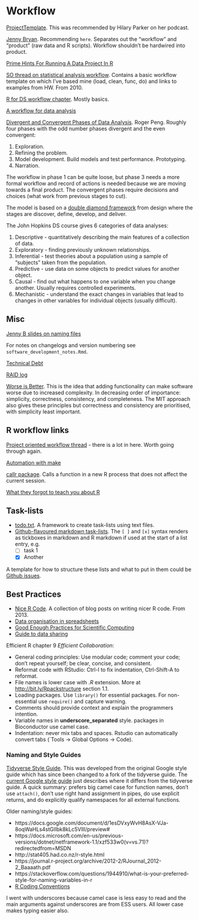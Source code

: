 # Workflow

[ProjectTemplate](http://projecttemplate.net/getting_started.html). This was recommended by Hilary Parker on her podcast.

[Jenny Bryan](https://www.tidyverse.org/articles/2017/12/workflow-vs-script/). Recommending `here`. Separates out the "workflow" and "product" (raw data and R scripts). Workflow shouldn't be hardwired into product.

[Prime Hints For Running A Data Project In R](https://kkulma.github.io/2018-03-18-Prime-Hints-for-Running-a-data-project-in-R/)

[SO thread on statistical analysis workflow](https://stackoverflow.com/questions/1429907/workflow-for-statistical-analysis-and-report-writing/). Contains a basic workflow template on which I've based mine (load, clean, func, do) and links to examples from HW. From 2010.

[R for DS workflow chapter](https://r4ds.had.co.nz/workflow-projects.html). Mostly basics. 

[A workflow for data analysis](https://staffblogs.le.ac.uk/teachingr/2020/09/21/a-workflow-for-data-analysis/)

[Divergent and Convergent Phases of Data Analysis](https://simplystatistics.org/2018/09/14/divergent-and-convergent-phases-of-data-analysis/). Roger Peng.  Roughly four phases with the odd number phases divergent and the even convergent:

1. Exploration.
2. Refining the problem.
3. Model development. Build models and test performance. Prototyping. 
4. Narration.

The workflow in phase 1 can be quite loose, but phase 3 needs a more formal workflow and record of actions is needed because we are moving towards a final product. The convergent phases require decisions and choices (what work from previous stages to cut). 

The model is based on a [double diamond framework](https://www.designcouncil.org.uk/news-opinion/what-framework-innovation-design-councils-evolved-double-diamond) from design where the stages are discover, define, develop, and deliver.

The John Hopkins DS course gives 6 categories of data analyses:

1.	Descriptive - quantitatively describing the main features of a collection of data.
2.	Exploratory - finding previously unknown relationships.
3.	Inferential - test theories about a population using a sample of “subjects” taken from the population.
4.	Predictive - use data on some objects to predict values for another object.
5.	Causal - find out what happens to one variable when you change another. Usually requires controlled experiments.
6.	Mechanistic - understand the exact changes in variables that lead to changes in other variables for individual objects (usually difficult).

## Misc

[Jenny B slides on naming files](https://speakerdeck.com/jennybc/how-to-name-files)

For notes on changelogs and version numbering see `software_development_notes.Rmd`.

[Technical Debt](https://resources.sei.cmu.edu/asset_files/WhitePaper/2012_019_001_58818.pdf)

[RAID log](https://www.projectmanager.com/blog/raid-log-use-one)

[Worse is Better](https://en.m.wikipedia.org/wiki/Worse_is_better). This is the idea that adding functionality can make software worse due to increased complexity. In decreasing order of importance: simplicity, correctness, consistency, and completeness. The MIT approach also gives these principles but correctness and consistency are prioritised, with simplicity least important.

## R workflow links

[Project oriented workflow thread](https://community.rstudio.com/t/project-oriented-workflow-setwd-rm-list-ls-and-computer-fires/3549/26) - there  is a lot in here. Worth going through again.

[Automation with make](https://stat545.com/automation-overview.html)

[callr package](https://callr.r-lib.org/). Calls a function in a new R process that does not affect the current session.

[What they forgot to teach you about R](https://rstats.wtf/)

## Task-lists

+ [todo.txt](https://computers.tutsplus.com/tutorials/how-to-manage-your-tasks-with-todotxt--cms-20293). A framework to create task-lists using text files. 
+ [Github-flavoured markdown task-lists](https://pandao.github.io/editor.md/examples/task-lists.html). The `[ ]` and `[x]` syntax renders as tickboxes in markdown and R markdown if used at the start of a list entry, e.g.
    + [ ] task 1
    + [x] Another

A template for how to structure these lists and what to put in them could be [Github issues](https://guides.github.com/features/issues/).

## Best Practices

+ [Nice R Code](https://nicercode.github.io/). A collection of blog posts on writing nicer R code. From 2013.
+ [Data organisation in spreadsheets](https://kbroman.org/dataorg/)
+ [Good Enough Practices for Scientific Computing](https://swcarpentry.github.io/good-enough-practices-in-scientific-computing/)
+ [Guide to data sharing](https://github.com/jtleek/datasharing)

Efficient R chapter 9 *Efficient Collaboration*:

+ General coding principles: Use modular code; comment your code; don't repeat yourself; be clear, concise, and consistent.
+ Reformat code with RStudio: Ctrl-I to fix indentation, Ctrl-Shift-A to reformat.
+ File names is lower case with *.R* extension. More at [http://bit.ly/Rpackstructure](http://bit.ly/Rpackstructure) section 1.1.
+ Loading packages. Use `library()` for essential packages. For non-essential use `require()` and capture warning.
+ Comments should provide context and explain the programmers intention.
+ Variable names in **underscore_separated** style. packages in Bioconductor use camel case.
+ Indentation: never mix tabs and spaces. Rstudio can automatically convert tabs (`Tools -> Global Options -> Code).

### Naming and Style Guides

[Tidyverse Style Guide](https://style.tidyverse.org). This was developed from the original Google style guide which has since been changed to a fork of the tidyverse guide. The [current Google style guide](https://google.github.io/styleguide/Rguide.html) just describes where it differs from the tidyverse guide. A quick summary: prefers big camel case for function names, don't use `attach()`, don't use right hand assignment in pipes, do use explicit returns, and do explicitly qualify namespaces for all external functions.

Older naming/style guides:

+ https://docs.google.com/document/d/1esDVxyWvH8AsX-VJa-8oqWaHLs4stGlIbk8kLc5VlII/preview#
+ https://docs.microsoft.com/en-us/previous-versions/dotnet/netframework-1.1/xzf533w0(v=vs.71)?redirectedfrom=MSDN
+ http://stat405.had.co.nz/r-style.html
+ https://journal.r-project.org/archive/2012-2/RJournal_2012-2_Baaaath.pdf
+ https://stackoverflow.com/questions/1944910/what-is-your-preferred-style-for-naming-variables-in-r
+ [R Coding Conventions](https://docs.google.com/document/d/1esDVxyWvH8AsX-VJa-8oqWaHLs4stGlIbk8kLc5VlII/edit)

I went with underscores because camel case is less easy to read and the main arguments against underscores are from ESS users. All lower case makes typing easier also. 

